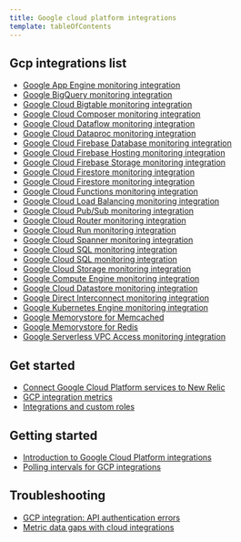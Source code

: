 ```yaml
---
title: Google cloud platform integrations
template: tableOfContents
---
```


## Gcp integrations list

* [Google App Engine monitoring integration](/docs/integrations/google-cloud-platform-integrations/gcp-integrations-list/google-app-engine-monitoring-integration)
* [Google BigQuery monitoring integration](/docs/integrations/google-cloud-platform-integrations/gcp-integrations-list/google-bigquery-monitoring-integration)
* [Google Cloud Bigtable monitoring integration](/docs/integrations/google-cloud-platform-integrations/gcp-integrations-list/google-cloud-bigtable-monitoring-integration)
* [Google Cloud Composer monitoring integration](/docs/integrations/google-cloud-platform-integrations/gcp-integrations-list/google-cloud-composer-monitoring-integration)
* [Google Cloud Dataflow monitoring integration](/docs/integrations/google-cloud-platform-integrations/gcp-integrations-list/google-cloud-dataflow-monitoring-integration)
* [Google Cloud Dataproc monitoring integration](/docs/integrations/google-cloud-platform-integrations/gcp-integrations-list/google-cloud-dataproc-monitoring-integration)
* [Google Cloud Firebase Database monitoring integration](/docs/integrations/google-cloud-platform-integrations/gcp-integrations-list/google-cloud-firebase-database-monitoring-integration)
* [Google Cloud Firebase Hosting monitoring integration](/docs/integrations/google-cloud-platform-integrations/gcp-integrations-list/google-cloud-firebase-hosting-monitoring-integration)
* [Google Cloud Firebase Storage monitoring integration](/docs/integrations/google-cloud-platform-integrations/gcp-integrations-list/google-cloud-firebase-storage-monitoring-integration)
* [Google Cloud Firestore monitoring integration](/docs/integrations/google-cloud-platform-integrations/gcp-integrations-list/google-cloud-firestore-monitoring-integration)
* [Google Cloud Firestore monitoring integration](/docs/integrations/google-cloud-platform-integrations/gcp-integrations-list/google-cloud-firestore-monitoring-integration)
* [Google Cloud Functions monitoring integration](/docs/integrations/google-cloud-platform-integrations/gcp-integrations-list/google-cloud-functions-monitoring-integration)
* [Google Cloud Load Balancing monitoring integration](/docs/integrations/google-cloud-platform-integrations/gcp-integrations-list/google-cloud-load-balancing-monitoring-integration)
* [Google Cloud Pub/Sub monitoring integration](/docs/integrations/google-cloud-platform-integrations/gcp-integrations-list/google-cloud-pubsub-monitoring-integration)
* [Google Cloud Router monitoring integration](/docs/integrations/google-cloud-platform-integrations/gcp-integrations-list/google-cloud-router-monitoring-integration)
* [Google Cloud Run monitoring integration](/docs/integrations/google-cloud-platform-integrations/gcp-integrations-list/google-cloud-run-monitoring-integration)
* [Google Cloud Spanner monitoring integration](/docs/integrations/google-cloud-platform-integrations/gcp-integrations-list/google-cloud-spanner-monitoring-integration)
* [Google Cloud SQL monitoring integration](/docs/integrations/google-cloud-platform-integrations/gcp-integrations-list/google-cloud-sql-monitoring-integration)
* [Google Cloud SQL monitoring integration](/docs/integrations/google-cloud-platform-integrations/gcp-integrations-list/google-cloud-sql-monitoring-integration)
* [Google Cloud Storage monitoring integration](/docs/integrations/google-cloud-platform-integrations/gcp-integrations-list/google-cloud-storage-monitoring-integration)
* [Google Compute Engine monitoring integration](/docs/integrations/google-cloud-platform-integrations/gcp-integrations-list/google-compute-engine-monitoring-integration)
* [Google Cloud Datastore monitoring integration](/docs/integrations/google-cloud-platform-integrations/gcp-integrations-list/google-datastore-monitoring-integration)
* [Google Direct Interconnect monitoring integration](/docs/integrations/google-cloud-platform-integrations/gcp-integrations-list/google-direct-interconnect-monitoring-integration)
* [Google Kubernetes Engine monitoring integration](/docs/integrations/google-cloud-platform-integrations/gcp-integrations-list/google-kubernetes-engine-monitoring-integration)
* [Google Memorystore for Memcached](/docs/integrations/google-cloud-platform-integrations/gcp-integrations-list/google-memorystore-memcached)
* [Google Memorystore for Redis](/docs/integrations/google-cloud-platform-integrations/gcp-integrations-list/google-memorystore-redis)
* [Google Serverless VPC Access monitoring integration](/docs/integrations/google-cloud-platform-integrations/gcp-integrations-list/google-serverless-vpc-access-monitoring-integration)

## Get started

* [Connect Google Cloud Platform services to New Relic](/docs/integrations/google-cloud-platform-integrations/get-started/connect-google-cloud-platform-services-new-relic)
* [GCP integration metrics](/docs/integrations/google-cloud-platform-integrations/get-started/gcp-integration-metrics)
* [Integrations and custom roles](/docs/integrations/google-cloud-platform-integrations/get-started/integrations-custom-roles)

## Getting started

* [Introduction to Google Cloud Platform integrations](/docs/integrations/google-cloud-platform-integrations/getting-started/introduction-google-cloud-platform-integrations)
* [Polling intervals for GCP integrations](/docs/integrations/google-cloud-platform-integrations/getting-started/polling-intervals-gcp-integrations)

## Troubleshooting

* [GCP integration: API authentication errors](/docs/integrations/google-cloud-platform-integrations/troubleshooting/gcp-integration-api-authentication-errors)
* [Metric data gaps with cloud integrations](/docs/integrations/google-cloud-platform-integrations/troubleshooting/metric-data-gaps-cloud-integrations)
